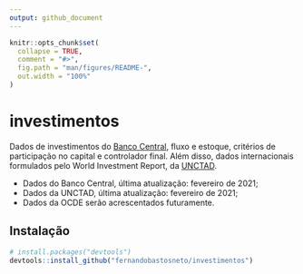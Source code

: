```yaml
---
output: github_document
---
```


<!-- README.md is generated from README.Rmd. Please edit that file -->

```r
knitr::opts_chunk$set(
  collapse = TRUE,
  comment = "#>",
  fig.path = "man/figures/README-",
  out.width = "100%"
)
```

# investimentos

Dados de investimentos do [Banco Central](https://www.bcb.gov.br/estatisticas/tabelasespeciais), fluxo e estoque, critérios de participação no capital e controlador final. Além disso, dados internacionais formulados pelo World Investment Report, da [UNCTAD](https://unctadstat.unctad.org).

- Dados do Banco Central, última atualização: fevereiro de 2021;
- Dados da UNCTAD, última atualização: fevereiro de 2021;
- Dados da OCDE serão acrescentados futuramente.

## Instalação

``` r
# install.packages("devtools")
devtools::install_github("fernandobastosneto/investimentos")
```
